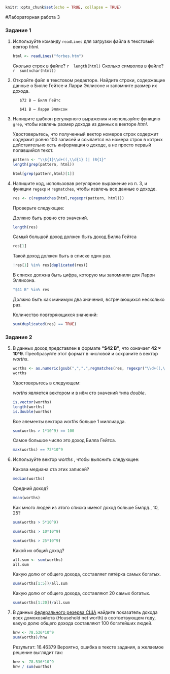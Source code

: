 
```r
knitr::opts_chunk$set(echo = TRUE, collapse = TRUE)
```
#Лабораторная работа 3

### Задание 1

1. Используйте команду ``readLines`` для загрузки файла в текстовый вектор _html_.

    ```r
    html <- readLines("forbes.htm")
    ```
    Сколько строк в файле?
    ```r
    length(html)
    ```
    Сколько символов в файле?
    ```r
    sum(nchar(html))
    ```
   
2. Откройте файл в текстовом редакторе. Найдите строки, содержащие данные о Билле Гейтсе и Ларри Эллисоне и запомните размер их дохода.

          $72 B – Билл Гейтс
    
          $41 B – Ларри Эллисон

3. Напишите шаблон регулярного выражения и используйте функцию ``grep``, чтобы извлечь размер дохода из данных в векторе _html_.

    Удостоверьтесь, что полученный вектор номеров строк содержит содержит ровно 100 записей   и ссылается на номера строк в котрых действительно есть информация о доходе, а не просто    первый попавшийся текст.
    
    ```r
    pattern <- "\\${1}\\d+((,\\d{1} )| )B{1}"
    length(grep(pattern, html))
      
    html[grep(pattern,html)[1]]
    ```
    

4. Напишите код, использовав регулярное выражение из п. 3, и функции ``regexp`` и ``regmatches``, чтобы извлечь все данные о доходе.

    ```r
    res <- c(regmatches(html,regexpr(pattern, html)))
    ```
   
    Проверьте следующее:

    Должно быть ровно сто значений.
   
    ```r
    length(res)
    ```
   
    Самый большой доход должен быть доход Билла Гейтса
   
    ```r
    res[1]
    ```
   
    Такой доход должен быть в списке один раз.
   
    ```r
    !res[1] %in% res[duplicated(res)]
    ```
   
    В списке должна быть цифра, которую мы запомнили для Ларри Эллисона.
   
    ```r
    "$41 B" %in% res
    ```
    Должно быть как минимум два значения, встречающихся несколько раз.
   
    Количество повторяющихся значений:
   
    ```r
    sum(duplicated(res) == TRUE)
    ```
  
   
   
### Задание 2

5. В данных доход представлен в формате **"$42 B"**, что означает **42 × 10^9**.
    Преобразуйте этот формат в числовой и сохраните в вектор _worths_. 

    ```r
    worths <- as.numeric(gsub(",",".",regmatches(res, regexpr("\\d+((,\\d{1})|)", res)))) * 10^9
    worths
    ```
    Удостоверьтесь в следующем:

     _worths_ является вектором и в нём сто значений типа _double_.
   
    ```r
    is.vector(worths)
    length(worths)
    is.double(worths)
    ```
    
    Все элементы вектора _worths_ больше 1 миллиарда.
   
    ```r
    sum(worths > 1*10^9) == 100
    ```
    
      Самое большое число это доход Билла Гейтса.
      
    ```r
    max(worths) == 72*10^9
    ``` 
 
6. Используйте вектор _worths_ , чтобы выяснить следующее:
  
     Какова медиана ста этих записей?
   
    ```r
    median(worths)
    ```
   
     Средний доход?
   
    ```r
    mean(worths)
    ```
   
     Как много людей из этого списка имеют доход больше 5млрд., 10, 25? 
   
    ```r
    sum(worths > 5*10^9)
    
    sum(worths > 10*10^9)
    
    sum(worths > 25*10^9)
    ```
   
     Какой их общий доход?
   
    ```r
    all.sum <- sum(worths)
    all.sum
    ```
   
     Какую долю от общего дохода, составляет пятёрка самых богатых.
   
    ```r
    sum(worths[1:5])/all.sum
    ```
   
     Какую долю от общего дохода, составляют 20 самых богатых.
     
    ```r
    sum(worths[1:20])/all.sum
    ```
   
7. В данных [федерального резерва США](https://www.federalreserve.gov/releases/z1/current/z1.pdf) найдите показатель дохода всех домохозяйств (Household net worth) в соответвующем году, какую долю
   общего дохода составляют 100 богатейших людей. 
     
    ```r
    hnw <- 78.536*10^9
    sum(worths)/hnw
    ```
    Результат: 16.46379
    Вероятно, ошибка в тексте задания, а желаемое решение выглядит так:
    
    ```r
    hnw <- 78.536*10^9
    hnw / sum(worths)
    ```